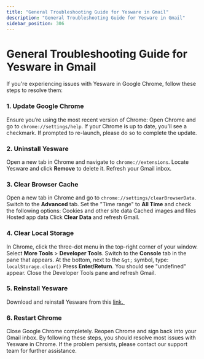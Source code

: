 ```yaml
---
title: "General Troubleshooting Guide for Yesware in Gmail"
description: "General Troubleshooting Guide for Yesware in Gmail"
sidebar_position: 306
---
```


# General Troubleshooting Guide for Yesware in Gmail

If you're experiencing issues with Yesware in Google Chrome, follow these steps to resolve them:
### 1. Update Google Chrome
Ensure you’re using the most recent version of Chrome:
Open Chrome and go to `chrome://settings/help`.
If your Chrome is up to date, you’ll see a checkmark.
If prompted to re-launch, please do so to complete the update.
### 2. Uninstall Yesware
Open a new tab in Chrome and navigate to `chrome://extensions`.
Locate Yesware and click **Remove** to delete it.
Refresh your Gmail inbox.
### 3. Clear Browser Cache
Open a new tab in Chrome and go to `chrome://settings/clearBrowserData`.
Switch to the **Advanced** tab.
Set the "Time range" to **All Time** and check the following options:
Cookies and other site data
Cached images and files
Hosted app data
Click **Clear Data** and refresh Gmail.
### 4. Clear Local Storage
In Chrome, click the three-dot menu in the top-right corner of your window.
Select **More Tools** &gt; **Developer Tools**.
Switch to the **Console** tab in the pane that appears.
At the bottom, next to the `&gt;` symbol, type: `localStorage.clear()`
Press **Enter/Return**. You should see "undefined" appear.
Close the Developer Tools pane and refresh Gmail.
### 5. Reinstall Yesware
Download and reinstall Yesware from this [link. ](https://www.yesware.com/install)
### 6. Restart Chrome
Close Google Chrome completely.
Reopen Chrome and sign back into your Gmail inbox.
By following these steps, you should resolve most issues with Yesware in Chrome. If the problem persists, please contact our support team for further assistance.